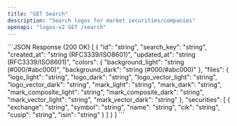 ```yaml
---
title: "GET Search"
description: "Search logos for market securities/companies"
openapi: "logos-v2 GET /search"
---
```


<ResponseExample>
```JSON Response (200 OK)
[
  {
    "id": "string",
    "search_key": "string",
    "created_at": "string (RFC3339/ISO8601)",
    "updated_at": "string (RFC3339/ISO8601)",
    "colors": {
      "background_light": "string (#000/#abc000)",
      "background_dark": "string (#000/#abc000)"
    },
    "files": {
      "logo_light": "string",
      "logo_dark": "string",
      "logo_vector_light": "string",
      "logo_vector_dark": "string",
      "mark_light": "string",
      "mark_dark": "string",
      "mark_composite_light": "string",
      "mark_composite_dark": "string",
      "mark_vector_light": "string",
      "mark_vector_dark": "string"
    },
    "securities": [
      {
        "exchange": "string",
        "symbol": "string",
        "name": "string",
        "cik": "string",
        "cusip": "string",
        "isin": "string"
      }
    ]
  }
]
```
</ResponseExample>
